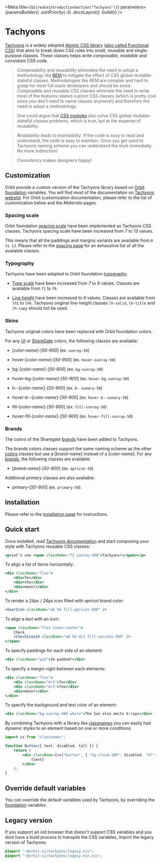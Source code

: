 
<Meta
    title={`${createIntroductionSection("Tachyons")}`}
    parameters={paramsBuilder()
        .sortPriority(-3)
        .docsLayout(<IntroductionLayout sourcePath="/packages/tachyons/src" />)
        .build()}
/>

# Tachyons

[Tachyons](https://github.com/tachyons-css/tachyons) is a widely adopted [Atomic CSS library](https://acss.io/) ([also called Functional CSS](https://css-tricks.com/lets-define-exactly-atomic-css/)) that aims to break down CSS rules into small, reusable and single-purpose classes.
These classes helps write _composable_, _readable_ and _consistant_ CSS code.

>_Composability_ and _reusability_ eliminates the need to adopt a methodology like [BEM](http://getbem.com/) to mitigate the effect of CSS global-mutable-stateful classes. Methodologies like BEM are
>complex and hard to grasp for most full stack developers and should be avoid. Composable and reusable CSS classes eliminate the need to write most of the features related custom CSS classes (which is pretty cool since you don't need to name classes anymore!)
>and therefore the need to adopt a methodology.
>
>One could argue that [CSS modules](https://github.com/css-modules/css-modules) also solve CSS global-mutable-stateful classes problems, which is true, but at the expense of reusability.

>_Readability_ leads to _maintability_. If the code is easy to read and understand, the code is easy to maintain. Once you get used to Tachyons naming scheme you can understand the style immediatly. No more indirection!

>_Consistency_ makes designers happy!

## Customization

Orbit provide a custom version of the Tachyons library based on [Orbit foundation](?path=/docs/introduction-foundation--page) variables. You will find most of the documentation on [Tachyons website](http://tachyons.io/docs). For Orbit customization documentation, please refer to the list of customization below and the _Materials_ pages.

### Spacing scale

Orbit foundation [spacing scale](?path=/docs/materials-layout-spacing--page) have been implemented as Tachyons CSS classes. Tachyons spacing scale have been increased from _7_ to _13_ values.

This means that all the paddings and margins variants are available from `0 to 13`. Please refer to the [spacing page](?path=/docs/materials-layout-spacing--page) for an exhaustive list of all the available classes.

### Typography

Tachyons have been adapted to Orbit foundation [typography](?path=/docs/materials-typography--page).

- [Type scale](?path=/docs/materials-typography--page#font-size) have been increased from _7_ to _9_ values. Classes are available from `f1` to `f9`.

- [Line height](?path=/docs/materials-typography--page#line-height) have been increased to _6_ values. Classes are available from `lh1` to `lh6`. Tachyons original line-height classes `lh-solid`, `lh-title` and `lh-copy` should not be used.

### Skins

Tachyons original colors have been replaced with Orbit foundation colors.

For any [UI](?path=/docs/materials-colours-ui--page) or [ShareGate](?path=/docs/materials-colours-sharegate--page) colors, the following classes are available:

- [_color-name_]-[_50-900_] (ex. `sunray-50`)

- hover-[_color-name_]-[_50-900_] (ex. `hover-sunray-50`)

- bg-[_color-name_]-[_50-900_] (ex. `bg-sunray-50`)

- hover-bg-[_color-name_]-[_50-900_] (ex. `hover-bg-sunray-50`)

- b--[_color-name_]-[_50-900_] (ex. `b--sunary-50`)

- hover-b--[_color-name_]-[_50-900_] (ex. `hover-b--sunary-50`)

- fill-[_color-name_]-[_50-900_] (ex. `fill-sunray-50`)

- hover-fill-[_color-name_]-[_50-900_] (ex. `hover-fill-sunray-50`)

### Brands

The colors of the Sharegate [brands](?path=/docs/materials-colours-brands--page) have been added to Tachyons.

The brands colors classes support the same naming scheme as the other [colors](#skins) classes but use a [_brand-name_] instead of a [_color-name_]. For any [brands](?path=/docs/materials-colours-brands--page), the following classes are available:

- [_brand-name_]-[_50-900_] (ex. `apricot-50`)

Additional _primary_ classes are also available:

- primary-[_50-900_] (ex. `primary-50`).

## Installation

Please refer to the [installation page](?path=/docs/introduction-installation--page) for instructions.

## Quick start

Once installed, read [Tachyons documentation](https://github.com/tachyons-css/tachyons) and start composing your style with Tachyons reusable CSS classes:

```jsx dark
<p>Let's use <span className="f2 sunray-400">Tachyons!</span></p>
```

To align a list of items horizontally:

```jsx dark
<div className="flex">
    <div>To</div>
    <div>the</div>
    <div>moon!</div>
</div>
```

To render a 24px / 24px icon filled with _apricot_ brand color:

```jsx dark
<GearIcon className="w6 h6 fill-apricot-500" />
```

To align a text with an icon:

```jsx dark
<span className="flex items-center">
    Check
    <CheckIcon24 className="w6 h6 ml1 fill-success-500" />
</span>
```

To specify paddings for each side of an element:

```jsx dark
<div className="pa2">Im padded!</div>
```

To specify a margin-right between each elements:

```jsx dark
<div className="flex">
    <div className="mr2">To</div>
    <div className="mr2">the</div>
    <div>moon!</div>
</div>
```

To specify the background and text color of an element:

```jsx dark
<div className="bg-sunray-400 white">The Sun also emits X-rays</div>
```

By combining Tachyons with a library like [classnames](https://github.com/JedWatson/classnames) you can easily had dynamic styles to an element based on one or more conditions:

```jsx dark
import cx from "classnames";

function Button({ text, disabled, tall }) {
    return (
        <div className={cx("button", { "bg-cloud-100": disabled, "h7": tall, "f3": tall })}>
            {text}
        </div>
    );
}

```

## Override default variables

You can override the default variables used by Tachyons, by overriding the [foundation](?path=/docs/introduction-foundation--page#override-default-variables) variables.

## Legacy version

If you support an old browser that doesn't support CSS variables and you dont have a build process to transpile the CSS variables, import the legacy version of Tachyons:

```css dark
@import "~@orbit-ui/tachyons/legacy.css";
@import "~@orbit-ui/tachyons/legacy.min.css";
```
